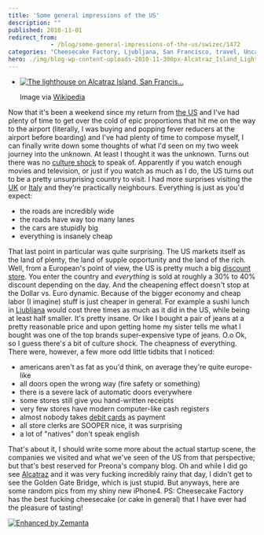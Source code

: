 ```yaml
---
title: 'Some general impressions of the US'
description: ""
published: 2010-11-01
redirect_from: 
            - /blog/some-general-impressions-of-the-us/swizec/1472
categories: "Cheesecake Factory, Ljubljana, San Francisco, travel, Uncategorized"
hero: ./img/blog-wp-content-uploads-2010-11-300px-Alcatraz_Island_Lighthouse.jpg
---
```

- [![The lighthouse on Alcatraz Island, San Francis...](./img/blog-wp-content-uploads-2010-11-300px-Alcatraz_Island_Lighthouse.jpg "The lighthouse on Alcatraz Island, San Francis...")](http://commons.wikipedia.org/wiki/File:Alcatraz_Island_Lighthouse.jpg)

  Image via [Wikipedia](http://commons.wikipedia.org/wiki/File:Alcatraz_Island_Lighthouse.jpg)

Now that it&#x27;s been a weekend since my return from [the US](<http://maps.google.com/maps?ll=38.8833333333,-77.0166666667&spn=10.0,10.0&q=38.8833333333,-77.0166666667 (United%20States)&t=h> "United States") and I&#x27;ve had plenty of time to get over the cold of epic proportions that hit me on the way to the airport (literally, I was buying and popping fever reducers at the airport before boarding) and I&#x27;ve had plenty of time to compose myself, I can finally write down some thoughts of what I&#x27;d seen on my two week journey into the unknown. At least I thought it was the unknown. Turns out there was no [culture shock](http://en.wikipedia.org/wiki/Culture_shock "Culture shock") to speak of. Apparently if you watch enough movies and television, or just if you watch as much as I do, the US turns out to be a pretty unsurprising country to visit. I had more surprises visiting the [UK](<http://maps.google.com/maps?ll=51.5,-0.116666666667&spn=10.0,10.0&q=51.5,-0.116666666667 (United%20Kingdom)&t=h> "United Kingdom") or [Italy](<http://maps.google.com/maps?ll=41.9,12.4833333333&spn=10.0,10.0&q=41.9,12.4833333333 (Italy)&t=h> "Italy") and they&#x27;re practically neighbours. Everything is just as you&#x27;d expect:

- the roads are incredibly wide
- the roads have way too many lanes
- the cars are stupidly big
- everything is insanely cheap

That last point in particular was quite surprising. The US markets itself as the land of plenty, the land of supple opportunity and the land of the rich. Well, from a European&#x27;s point of view, the US is pretty much a big [discount store](http://en.wikipedia.org/wiki/Discount_store "Discount store"). You enter the country and _everything_ is sold at roughly a 30% to 40% discount depending on the day. And the cheapening effect doesn&#x27;t stop at the Dollar vs. Euro dynamic. Because of the bigger economy and cheap labor (I imagine) stuff is just cheaper in general. For example a sushi lunch in [Ljubljana](<http://maps.google.com/maps?ll=46.0513888889,14.5055555556&spn=0.1,0.1&q=46.0513888889,14.5055555556 (Ljubljana)&t=h> "Ljubljana") would cost three times as much as it did in the US, while being at least half smaller. It&#x27;s pretty insane. Or like I bought a pair of jeans at a pretty reasonable price and upon getting home my sister tells me what I bought was one of the top brands super-expensive type of jeans. O.o Ok, so I guess there&#x27;s a bit of culture shock. The cheapness of everything. There were, however, a few more odd little tidbits that I noticed:

- americans aren&#x27;t as fat as you&#x27;d think, on average they&#x27;re quite europe-like
- all doors open the wrong way (fire safety or something)
- there is a severe lack of automatic doors everywhere
- some stores still give you hand-written receipts
- very few stores have modern computer-like cash registers
- almost nobody takes [debit cards](http://en.wikipedia.org/wiki/Debit_card "Debit card") as payment
- all store clerks are SOOPER nice, it was surprising
- a lot of &quot;natives&quot; don&#x27;t speak english

That&#x27;s about it, I should write some more about the actual startup scene, the companies we visited and what we&#x27;ve seen of the US from that perspective; but that&#x27;s best reserved for Preona&#x27;s company blog. Oh and while I did go see [Alcatraz](<http://maps.google.com/maps?ll=37.8264,-122.4224&spn=1.0,1.0&q=37.8264,-122.4224 (Alcatraz%20Island)&t=h> "Alcatraz Island") and it was very fucking incredibly rainy that day, I didn&#x27;t get to see the Golden Gate Bridge, which is just stupid. But anyways, here are some random pics from my shiny new iPhone4. PS: Cheesecake Factory has the best fucking cheesecake (or cake in general) that I have ever had the pleasure of tasting!

[![Enhanced by Zemanta](http://img.zemanta.com/zemified_e.png?x-id=b11e33c7-9113-4266-9831-ea91b28c7758)](http://www.zemanta.com/ "Enhanced by Zemanta")

